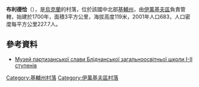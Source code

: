 {{coord|50|50|13|N|29|47|57|E|scale:30000|display=title}}

'''布利德恰'''（{{lang-uk|Блідча}}），是[[烏克蘭|烏克蘭]]的村落，位於該國中北部[[基輔州|基輔州]]，由[[伊萬基夫區|伊萬基夫區]]負責管轄，始建於1700年，面積3平方公里，海拔高度119米，2001年人口683，人口密度每平方公里227.7人。

==參考資料==
* [http://osvita-ivankiv.gov.ua/navchkab/museum/79-muzej-partizanskoyi-slavi-blidchanskoyi.html Музей партизанської слави Блідчанської загальноосвітньої школи І-ІІ ступенів] {{Wayback|url=http://osvita-ivankiv.gov.ua/navchkab/museum/79-muzej-partizanskoyi-slavi-blidchanskoyi.html |date=20210121173324 }}

{{DEFAULTSORT:Блідча}}
[[Category:基輔州村落|Category:基輔州村落]]
[[Category:伊萬基夫區村落|Category:伊萬基夫區村落]]


{{Kiev-geo-stub}}